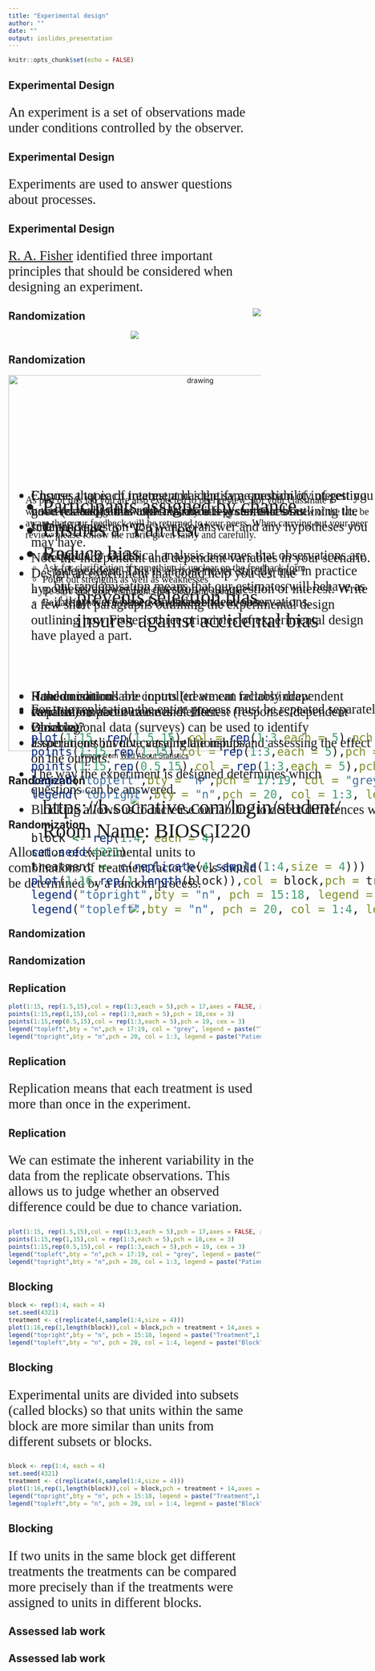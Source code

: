 ```yaml
---
title: "Experimental design"
author: ""
date: ""
output: ioslides_presentation
---
```


<style type="text/css">
slides > slide:not(.nobackground):after {
  content: '';
}
</style>

```r
knitr::opts_chunk$set(echo = FALSE)
```

## Experimental Design

<p style="font-family: bookman, bookman; font-size:20pt"> An experiment is a set of observations made under
conditions controlled by the observer.</p>
<ul style="font-family: bookman, bookman; font-size:20pt; top:35%;position: absolute;">

<li> If the conditions are controlled we can reliably draw
conclusions about cause and effect.</li>
<li>Observational data (surveys) can be used to identify
associations but not causal relationships.</li>
</ul>

## Experimental Design


<p style="font-family: bookman, bookman; font-size:20pt"> Experiments are used to answer questions about
processes.</p>
<ul style="font-family: bookman, bookman; font-size:20pt; top:35%;position: absolute;">
<li> How do controllable inputs (treatment factors/independent variable)
impact outcomes of interest (responses/dependent variable)?</li>
<li> Experiments involve varying the inputs and
assessing the effect on the outputs.</li>
<li> The way the experiment is designed determines
which questions can be answered.</li>
</ul>

## Experimental Design

<p style="font-family: bookman, bookman; font-size:20pt"> [R. A. Fisher](https://en.wikipedia.org/wiki/Ronald_Fisher) identified three important principles that
should be considered when designing an experiment.</p>
<img src="https://upload.wikimedia.org/wikipedia/commons/thumb/a/aa/Youngronaldfisher2.JPG/220px-Youngronaldfisher2.JPG" style="float:right">
<ul style="font-family: bookman, bookman; font-size:20pt; top:35%;position: absolute;">
<li> Randomisation </li>
<li> Replication</li>
<li> Blocking </li>

</ul>


## Randomization
<center>
![](../gifs/rcontrolled.gif)
</center>

## Randomization
<center>
<img src="random.png" alt="drawing" width="750"/>
Image from [Wild About Statistics](https://youtu.be/bi-LNLrFYcQ)
</center>

## Randomization
<center>
![](../gifs/flip.gif)
</center>
## Randomization

<p style="font-family: bookman, bookman; font-size:20pt">Allocation of experimental units to combinations of
treatment factor levels should be determined by a
random process.</p>
<center>
![](../gifs/flip.gif)
</center>

## Randomization

<ul style="font-family: bookman, bookman; font-size:30pt; top:25%;position: absolute;">
  <li> Participants assigned by chance</li>
  <li> Ensures a "Fair test"</li>
  <li> Reduce bias</li>
  <ul>
  <li> prevents selection bias </li>
  <li> insures against accidental bias </li>
 </ul>
</ul>

## Randomization

<ul style="font-family: bookman, bookman; font-size:20pt; top:25%;position: absolute;">
  <li> Ensures that each treatment has the same
probability of getting good (or bad) units and thus
avoids systematic bias.</li>
  <li> Independence</li>
  <ul>
  <li> Typically statistical analysis assumes that observations are
independent. This is almost never strictly true in practice
but randomisation means that our estimates will behave
as if they were based on independent observations.</li>
 </ul>
</ul>



## Replication

```r
plot(1:15, rep(1.5,15),col = rep(1:3,each = 5),pch = 17,axes = FALSE, xlab = "",ylab = "",cex = 3,ylim = c(0,2.5))
points(1:15,rep(1,15),col = rep(1:3,each = 5),pch = 18,cex = 3)
points(1:15,rep(0.5,15),col = rep(1:3,each = 5),pch = 19, cex = 3)
legend("topleft",bty = "n",pch = 17:19, col = "grey", legend = paste("Treatment", 1:3))
legend("topright",bty = "n",pch = 20, col = 1:3, legend = paste("Patient", 1:3))

```

## Replication

<p style="font-family: bookman, bookman; font-size:20pt">Replication means that each treatment is used more than
once in the experiment.</p>

<ul style="font-family: bookman, bookman; font-size:20pt; top:35%;position: absolute;">
  <li> For true replication the entire process must be
repeated separately each time.
```r
plot(1:15, rep(1.5,15),col = rep(1:3,each = 5),pch = 17,axes = FALSE, xlab = "",ylab = "",cex = 3,ylim = c(0,2.5))
points(1:15,rep(1,15),col = rep(1:3,each = 5),pch = 18,cex = 3)
points(1:15,rep(0.5,15),col = rep(1:3,each = 5),pch = 19, cex = 3)
legend("topleft",bty = "n",pch = 17:19, col = "grey", legend = paste("Treatment", 1:3))
legend("topright",bty = "n",pch = 20, col = 1:3, legend = paste("Patient", 1:3))

```
</ul>

## Replication


<p style="font-family: bookman, bookman; font-size:20pt">We can estimate the inherent variability in the data from
the replicate observations. This allows us to judge
whether an observed difference could be due to chance
variation.</p>

```r
plot(1:15, rep(1.5,15),col = rep(1:3,each = 5),pch = 17,axes = FALSE, xlab = "",ylab = "",cex = 3,ylim = c(0,2.5))
points(1:15,rep(1,15),col = rep(1:3,each = 5),pch = 18,cex = 3)
points(1:15,rep(0.5,15),col = rep(1:3,each = 5),pch = 19, cex = 3)
legend("topleft",bty = "n",pch = 17:19, col = "grey", legend = paste("Treatment", 1:3))
legend("topright",bty = "n",pch = 20, col = 1:3, legend = paste("Patient", 1:3))

```

## Blocking


```r
block <- rep(1:4, each = 4)
set.seed(4321)
treatment <- c(replicate(4,sample(1:4,size = 4)))
plot(1:16,rep(1,length(block)),col = block,pch = treatment + 14,axes = FALSE,xlab = "",ylab = "",cex = 3)
legend("topright",bty = "n", pch = 15:18, legend = paste("Treatment",1:4), col = "grey")
legend("topleft",bty = "n", pch = 20, col = 1:4, legend = paste("Block",1:4))

```
  
## Blocking

<p style="font-family: bookman, bookman; font-size:20pt">Experimental units are divided into subsets (called
blocks) so that units within the same block are more
similar than units from different subsets or blocks.</p>


```r
block <- rep(1:4, each = 4)
set.seed(4321)
treatment <- c(replicate(4,sample(1:4,size = 4)))
plot(1:16,rep(1,length(block)),col = block,pch = treatment + 14,axes = FALSE,xlab = "",ylab = "",cex = 3)
legend("topright",bty = "n", pch = 15:18, legend = paste("Treatment",1:4), col = "grey")
legend("topleft",bty = "n", pch = 20, col = 1:4, legend = paste("Block",1:4))

```

## Blocking

<p style="font-family: bookman, bookman; font-size:20pt">If two units in the same block get different treatments
the treatments can be compared more precisely than if
the treatments were assigned to units in different blocks.</p>
<ul style="font-family: bookman, bookman; font-size:20pt; top:40%;position: absolute;">
  <li> Blocking allows us to increase our ability to detect
differences without increasing the size of the
experiment.

```r
block <- rep(1:4, each = 4)
set.seed(4321)
treatment <- c(replicate(4,sample(1:4,size = 4)))
plot(1:16,rep(1,length(block)),col = block,pch = treatment + 14,axes = FALSE,xlab = "",ylab = "",cex = 3)
legend("topright",bty = "n", pch = 15:18, legend = paste("Treatment",1:4), col = "grey")
legend("topleft",bty = "n", pch = 20, col = 1:4, legend = paste("Block",1:4))

```
</ul>

## Assessed lab work
<ul style="font-family: bookman, bookman; font-size:20pt; top:25%;position: absolute;">
<li>Choose a topic of interest and identify a question of interest you have related to that topic. Write a few sentences outlining the scientific question you want to answer and any hypotheses you may have.</li>

<li>Note the independent and dependent variables in your scenario.</li>

<li>Design an experiment that could help you test the hypothesis/answer the question your question of interest. Write a few short paragraphs outlining the experimental design outlining how Fisher’s three principles of experimental design have played a part.</li>
</ul>

## Assessed lab work


<ul style="font-family: bookman, bookman; font-size:15pt; top:25%;position: absolute;">
As part of this lab you are also expected to peer review 3 of your classmate’s worksheets. Although this will be an anonymous process, from the view of the lab, be aware that your feedback will be returned to your peers. When carrying out your peer review please follow the rubric given fairly and carefully.

<ul>
  <li>  Be kind </li>
  <li> Ask for clarification if something is unclear on the feedback form </li>
  <li> Point out strengths as well as weaknesses </li>
  <li> Be sure that your comments are clear and specific </li>
  <li> Be careful not to let your own opinions bias your review </li>
  </ul></ul>

## 


<ul style="font-family: bookman, bookman; font-size:30pt; top:40%;position: absolute;">
  https://b.socrative.com/login/student/
  Room Name: BIOSCI220
 </ul>

